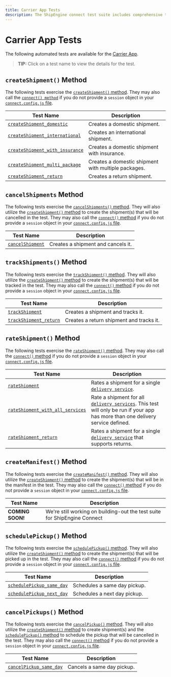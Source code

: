 ```yaml
---
title: Carrier App Tests
description: The ShipEngine connect test suite includes comprehensive test coverage for your carrier app
---
```



Carrier App Tests
==========================================
The following automated tests are available for the [Carrier App](../../reference/carrier.mdx).

> **TIP:** Click on a test name to view the details for the test.


`createShipment()` Method
------------------------------------
The following tests exercise the [`createShipment()` method](../../reference/methods/create-shipment.mdx).
They may also call the [`connect() method`](../../reference/methods/connect.mdx) if you do not provide
a `session` object in your [`connect.config.js` file](./../../testing/config.mdx).

| Test Name | Description
|-----------|------------------------------------------
|[`createShipment_domestic`](./create-shipment/create-shipment-domestic.mdx) | Creates a domestic shipment.
|[`createShipment_international`](./create-shipment/create-shipment-international.mdx) | Creates an international shipment.
|[`createShipment_with_insurance`](./create-shipment/create-shipment-with-insurance.mdx) | Creates a domestic shipment with insurance.
|[`createShipment_multi_package`](./create-shipment/create-shipment-multi-package.mdx) | Creates a domestic shipment with multiple packages.
|[`createShipment_return`](./create-shipment/create-shipment-return.mdx) | Creates a return shipment.



`cancelShipments` Method
------------------------------------
The following tests exercise the [`cancelShipments()` method](../../reference/methods/cancel-shipments.mdx). They will
also utilize the [`createShipment()` method](../../reference/methods/create-shipment.mdx) to create the shipment(s) that will
be cancelled in the test. They may also call the [`connect()` method](../../reference/methods/connect.mdx) if you do not provide
 a `session` object in your [`connect.config.js` file](./../../testing/config.mdx).

| Test Name | Description
|-----------|------------------------------------------
| [`cancelShipment`](./cancel-shipment/cancel-shipment.mdx) | Creates a shipment and cancels it.



`trackShipments()` Method
------------------------------------
The following tests exercise the [`trackShipment()` method](../../reference/methods/track-shipment.mdx). They will
also utilize the [`createShipment()` method](../../reference/methods/create-shipment.mdx) to create the shipment(s) that will
be tracked in the test. They may also call the [`connect()` method](../../reference/methods/connect.mdx) if you do not provide
a `session` object in your [`connect.config.js` file](./../../testing/config.mdx).

| Test Name | Description
|-----------|------------------------------------------
| [`trackShipment`](./track-shipment/track-shipment.mdx) | Creates a shipment and tracks it.
| [`trackShipment_return`](./track-shipment/track-shipment-return.mdx) | Creates a return shipment and tracks it.



`rateShipment()` Method
------------------------------------
The following tests exercise the [`rateShipment()` method](../../reference/methods/cancel-shipments.mdx).
They may also call the [`connect()` method](../../reference/methods/connect.mdx) if you do not provide
a `session` object in your [`connect.config.js` file](./../../testing/config.mdx).

| Test Name | Description
|-----------|------------------------------------------
|[`rateShipment`](./rate-shipment/rate-shipment.mdx) | Rates a shipment for a single [`delivery service`](../../reference/delivery-service.mdx).
|[`rateShipment_with_all_services`](./rate-shipment/rate-shipment-with-all-services.mdx) | Rate a shipment for all [`delivery services`](../../reference/delivery-service.mdx). This test will only be run if your app has more than one delivery service defined.
|[`rateShipment_return`](./rate-shipment/rate-shipment-return.mdx) | Rates a shipment for a single [`delivery service`](../../reference/delivery-service.mdx) that supports returns.


`createManifest()` Method
------------------------------------
The following tests exercise the [`createManifest()` method](../../reference/methods/create-manifest.mdx). They will
also utilize the [`createShipment()` method](../../reference/methods/create-shipment.mdx) to create the shipment(s) that will
be in the manifest in the test. They may also call the [`connect()` method](../../reference/methods/connect.mdx) if you do not provide
a `session` object in your [`connect.config.js` file](./../../testing/config.mdx).

| Test Name | Description
|-----------|------------------------------------------
| **COMING SOON!** | We're still working on building-out the test suite for ShipEngine Connect



`schedulePickup()` Method
------------------------------------
The following tests exercise the [`schedulePickup()` method](../../reference/methods/schedule-pickup.mdx). They will
also utilize the [`createShipment()` method](../../reference/methods/create-shipment.mdx) to create the shipment(s) that will
be picked up in the test. They may also call the [`connect()` method](../../reference/methods/connect.mdx) if you do not provide
a `session` object in your [`connect.config.js` file](./../../testing/config.mdx).

| Test Name | Description
|-----------|------------------------------------------
| [`schedulePickup_same_day`](./schedule-pickup/schedule-pickup-same-day.mdx) | Schedules a same day pickup.
| [`schedulePickup_next_day`](./schedule-pickup/schedule-pickup-next-day.mdx) | Schedules a next day pickup.



`cancelPickups()` Method
------------------------------------
The following tests exercise the [`cancelPickup()` method](../../reference/methods/cancel-pickups.mdx). They will
also utilize the [`createShipment()` method](../../reference/methods/create-shipment.mdx) to create shipment(s) and the
 [`schedulePickup()` method](../../reference/methods/schedule-pickup.mdx) to schedule the pickup that will
be cancelled in the test. They may also call the [`connect()` method](../../reference/methods/connect.mdx) if you do not provide
a `session` object in your [`connect.config.js` file](./../../testing/config.mdx).

| Test Name | Description
|-----------|------------------------------------------
| [`cancelPickup_same_day`](./cancel-pickup/cancel-pickup-same-day.mdx) | Cancels a same day pickup.
